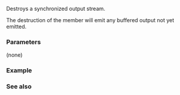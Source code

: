 {{cpp/io/basic_osyncstream/title | ~basic_osyncstream}}
{{cpp/io/basic_osyncstream/navbar}}
{{dcl begin}}
{{dcl | 1=
~basic_osyncstream();
}}
{{dcl end}}

Destroys a synchronized output stream. 

The destruction of the member {{lc|std::basic_syncbuf}} will emit any buffered output not yet emitted.
 
===Parameters===
(none)

===Example===
{{example}}

===See also===
{{dsc begin}}
{{dsc inc | cpp/io/basic_syncbuf/dsc destructor}}
{{dsc end}}

{{langlinks|es|ja|zh}}